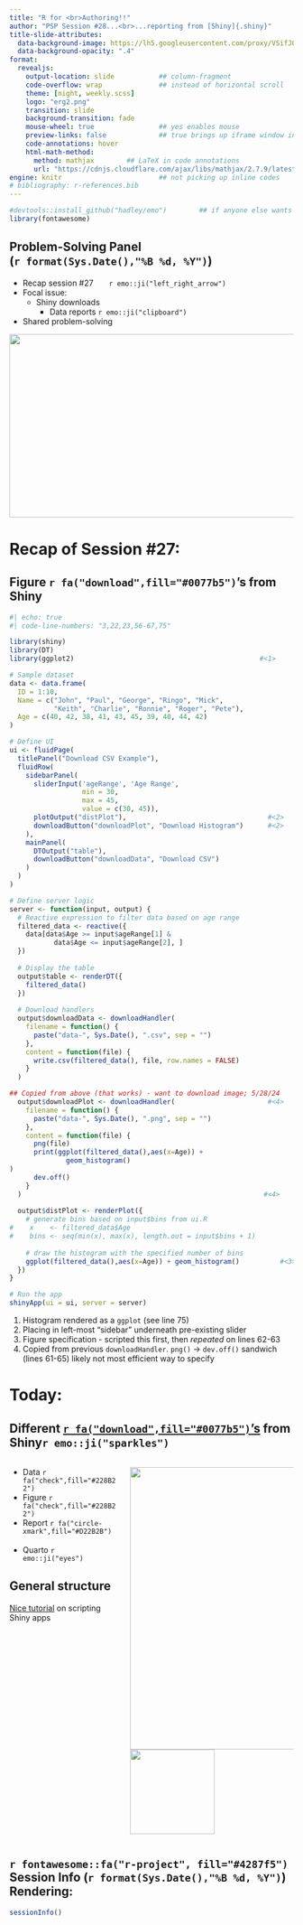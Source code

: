 ```yaml
---
title: "R for <br>Authoring!!" 
author: "PSP Session #28...<br>...reporting from [Shiny]{.shiny}"
title-slide-attributes: 
  data-background-image: https://lh5.googleusercontent.com/proxy/VSifJQILSN5_loRVIjMMcP7dEc8tgDrWOR5D1RJjJR0z_aKruSY29mui1vP4vB0YzcyJxCnJ9-xnKaHJYJla0iS9IHKRKB4
  data-background-opacity: ".4"
format:
  revealjs:
    output-location: slide           ## column-fragment
    code-overflow: wrap              ## instead of horizontal scroll
    theme: [night, weekly.scss]
    logo: "erg2.png"
    transition: slide
    background-transition: fade
    mouse-wheel: true                ## yes enables mouse
    preview-links: false             ## true brings up iframe window instead of "site"
    code-annotations: hover 
    html-math-method: 
      method: mathjax        ## LaTeX in code annotations
      url: "https://cdnjs.cloudflare.com/ajax/libs/mathjax/2.7.9/latest.js?config=TeX-MML-AM_CHTML"
engine: knitr                        ## not picking up inline codes
# bibliography: r-references.bib
---
```


```r
#devtools::install_github("hadley/emo")        ## if anyone else wants to render
library(fontawesome)
```

## Problem-Solving Panel <br>(`r format(Sys.Date(),"%B %d, %Y")`)

::: {layout="[80,20]"}
::: first-column
-   Recap session #27&nbsp;&nbsp;&nbsp;&nbsp;&nbsp;&nbsp;&nbsp;`r emo::ji("left_right_arrow")`
-   Focal issue:
    - [Shiny]{.shiny} downloads
      - Data reports `r emo::ji("clipboard")`
-   Shared problem-solving
:::

::: second-column
:::
:::

![](img/title27.JPG){.absolute top="170" right="-120" width="550" height="325"}

# Recap of Session #27: 

## Figure `r fa("download",fill="#0077b5")`'s from [Shiny]{.shiny} 

```r
#| echo: true
#| code-line-numbers: "3,22,23,56-67,75"

library(shiny)
library(DT)
library(ggplot2)                                              #<1>

# Sample dataset
data <- data.frame(
  ID = 1:10,
  Name = c("John", "Paul", "George", "Ringo", "Mick", 
           "Keith", "Charlie", "Ronnie", "Roger", "Pete"),
  Age = c(40, 42, 38, 41, 43, 45, 39, 40, 44, 42)
)

# Define UI
ui <- fluidPage(
  titlePanel("Download CSV Example"),
  fluidRow(
    sidebarPanel(
      sliderInput('ageRange', 'Age Range', 
                  min = 30, 
                  max = 45, 
                  value = c(30, 45)),
      plotOutput("distPlot"),                                   #<2>
      downloadButton("downloadPlot", "Download Histogram")      #<2>
    ),
    mainPanel(
      DTOutput("table"),
      downloadButton("downloadData", "Download CSV")
    )
  )
)

# Define server logic
server <- function(input, output) {
  # Reactive expression to filter data based on age range
  filtered_data <- reactive({
    data[data$Age >= input$ageRange[1] & 
           data$Age <= input$ageRange[2], ]
  })
  
  # Display the table
  output$table <- renderDT({
    filtered_data()
  })
  
  # Download handlers
  output$downloadData <- downloadHandler(
    filename = function() {
      paste("data-", Sys.Date(), ".csv", sep = "")
    },
    content = function(file) {
      write.csv(filtered_data(), file, row.names = FALSE)
    }
  )

## Copied from above (that works) - want to download image; 5/28/24
  output$downloadPlot <- downloadHandler(                       #<4>
    filename = function() {
      paste("data-", Sys.Date(), ".png", sep = "")
    },
    content = function(file) {
      png(file)
      print(ggplot(filtered_data(),aes(x=Age)) + 
              geom_histogram()
)
      dev.off() 
    }
  )                                                            #<4>
  
  output$distPlot <- renderPlot({
    # generate bins based on input$bins from ui.R
#    x    <- filtered_data$Age
#    bins <- seq(min(x), max(x), length.out = input$bins + 1)
    
    # draw the histogram with the specified number of bins
    ggplot(filtered_data(),aes(x=Age)) + geom_histogram()          #<3>
  })
}

# Run the app
shinyApp(ui = ui, server = server)
```
1. Histogram rendered as a `ggplot` (see line 75)
2. Placing in left-most "sidebar" underneath pre-existing slider
3. Figure specification - scripted this first, then *repeated* on lines 62-63
4. Copied from previous `downloadHandler`. `png()` -> `dev.off()` sandwich (lines 61-65) likely not most efficient way to specify

# Today: 

## Different [`r fa("download",fill="#0077b5")`'s](https://mastering-shiny.org/action-transfer.html) from [Shiny]{.shiny}`r emo::ji("sparkles")`

:::: {.columns}
::: {.column width="40%"}
+ Data `r fa("check",fill="#228B22")`
+ Figure `r fa("check",fill="#228B22")`
+ Report `r fa("circle-xmark",fill="#D22B2B")`
<br>
<br>
+ Quarto `r emo::ji("eyes")`

::: {.callout-tip}
## General structure 

[Nice tutorial](https://tilburgsciencehub.com/topics/visualization/data-visualization/dashboarding/shiny-apps/) on scripting [Shiny]{.shiny2} apps
:::

:::

::: {.column width="60%"}
![](https://www.stonybrook.edu/commcms/irpe/about/_data_governance_archive/_files/ReportStandardExample.jpg){.absolute height="500" right="-150"}
![](https://cdn-icons-png.flaticon.com/512/4573/4573148.png){.absolute height="150" top="50" right="-75"}
:::
::::

## `r fontawesome::fa("r-project", fill="#4287f5")` Session Info (`r format(Sys.Date(),"%B %d, %Y")`) Rendering:

```r
sessionInfo()
```

